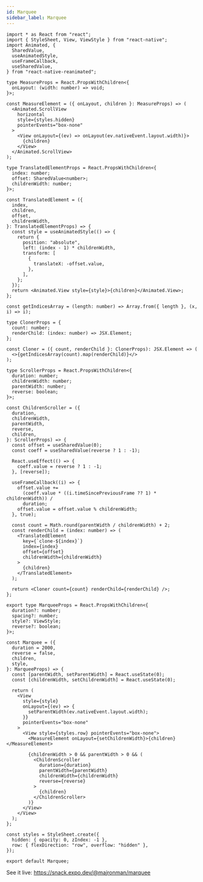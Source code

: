 ```yaml
---
id: Marquee
sidebar_label: Marquee
---
```


```tsx
import * as React from "react";
import { StyleSheet, View, ViewStyle } from "react-native";
import Animated, {
  SharedValue,
  useAnimatedStyle,
  useFrameCallback,
  useSharedValue,
} from "react-native-reanimated";

type MeasureProps = React.PropsWithChildren<{
  onLayout: (width: number) => void;
}>;

const MeasureElement = ({ onLayout, children }: MeasureProps) => (
  <Animated.ScrollView
    horizontal
    style={styles.hidden}
    pointerEvents="box-none"
  >
    <View onLayout={(ev) => onLayout(ev.nativeEvent.layout.width)}>
      {children}
    </View>
  </Animated.ScrollView>
);

type TranslatedElementProps = React.PropsWithChildren<{
  index: number;
  offset: SharedValue<number>;
  childrenWidth: number;
}>;

const TranslatedElement = ({
  index,
  children,
  offset,
  childrenWidth,
}: TranslatedElementProps) => {
  const style = useAnimatedStyle(() => {
    return {
      position: "absolute",
      left: (index - 1) * childrenWidth,
      transform: [
        {
          translateX: -offset.value,
        },
      ],
    };
  });
  return <Animated.View style={style}>{children}</Animated.View>;
};

const getIndicesArray = (length: number) => Array.from({ length }, (x, i) => i);

type ClonerProps = {
  count: number;
  renderChild: (index: number) => JSX.Element;
};

const Cloner = ({ count, renderChild }: ClonerProps): JSX.Element => (
  <>{getIndicesArray(count).map(renderChild)}</>
);

type ScrollerProps = React.PropsWithChildren<{
  duration: number;
  childrenWidth: number;
  parentWidth: number;
  reverse: boolean;
}>;

const ChildrenScroller = ({
  duration,
  childrenWidth,
  parentWidth,
  reverse,
  children,
}: ScrollerProps) => {
  const offset = useSharedValue(0);
  const coeff = useSharedValue(reverse ? 1 : -1);

  React.useEffect(() => {
    coeff.value = reverse ? 1 : -1;
  }, [reverse]);

  useFrameCallback((i) => {
    offset.value +=
      (coeff.value * ((i.timeSincePreviousFrame ?? 1) * childrenWidth)) /
      duration;
    offset.value = offset.value % childrenWidth;
  }, true);

  const count = Math.round(parentWidth / childrenWidth) + 2;
  const renderChild = (index: number) => (
    <TranslatedElement
      key={`clone-${index}`}
      index={index}
      offset={offset}
      childrenWidth={childrenWidth}
    >
      {children}
    </TranslatedElement>
  );

  return <Cloner count={count} renderChild={renderChild} />;
};

export type MarqueeProps = React.PropsWithChildren<{
  duration?: number;
  spacing?: number;
  style?: ViewStyle;
  reverse?: boolean;
}>;

const Marquee = ({
  duration = 2000,
  reverse = false,
  children,
  style,
}: MarqueeProps) => {
  const [parentWidth, setParentWidth] = React.useState(0);
  const [childrenWidth, setChildrenWidth] = React.useState(0);

  return (
    <View
      style={style}
      onLayout={(ev) => {
        setParentWidth(ev.nativeEvent.layout.width);
      }}
      pointerEvents="box-none"
    >
      <View style={styles.row} pointerEvents="box-none">
        <MeasureElement onLayout={setChildrenWidth}>{children}</MeasureElement>

        {childrenWidth > 0 && parentWidth > 0 && (
          <ChildrenScroller
            duration={duration}
            parentWidth={parentWidth}
            childrenWidth={childrenWidth}
            reverse={reverse}
          >
            {children}
          </ChildrenScroller>
        )}
      </View>
    </View>
  );
};

const styles = StyleSheet.create({
  hidden: { opacity: 0, zIndex: -1 },
  row: { flexDirection: "row", overflow: "hidden" },
});

export default Marquee;

```

See it live: https://snack.expo.dev/@majronman/marquee